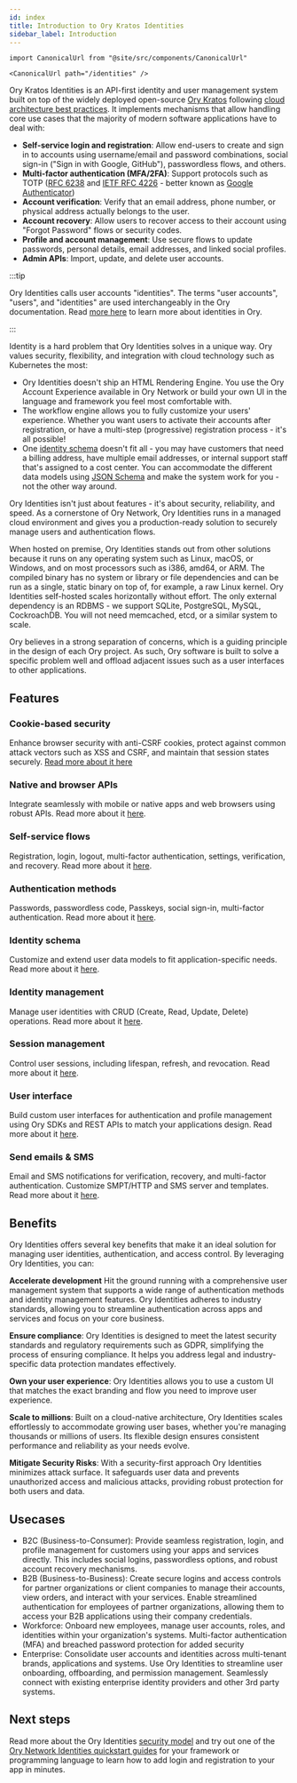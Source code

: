 ```yaml
---
id: index
title: Introduction to Ory Kratos Identities
sidebar_label: Introduction
---
```


```mdx-code-block
import CanonicalUrl from "@site/src/components/CanonicalUrl"

<CanonicalUrl path="/identities" />
```

Ory Kratos Identities is an API-first identity and user management system built on top of the widely deployed open-source
[Ory Kratos](https://github.com/ory/kratos) following
[cloud architecture best practices](ecosystem/software-architecture-philosophy.mdx). It implements mechanisms that allow handling
core use cases that the majority of modern software applications have to deal with:

- **Self-service login and registration**: Allow end-users to create and sign in to accounts using username/email and password
  combinations, social sign-in ("Sign in with Google, GitHub"), passwordless flows, and others.
- **Multi-factor authentication (MFA/2FA)**: Support protocols such as TOTP ([RFC 6238](https://tools.ietf.org/html/rfc6238) and
  [IETF RFC 4226](https://tools.ietf.org/html/rfc4226) - better known as
  [Google Authenticator](https://en.wikipedia.org/wiki/Google_Authenticator))
- **Account verification**: Verify that an email address, phone number, or physical address actually belongs to the user.
- **Account recovery**: Allow users to recover access to their account using "Forgot Password" flows or security codes.
- **Profile and account management**: Use secure flows to update passwords, personal details, email addresses, and linked social
  profiles.
- **Admin APIs**: Import, update, and delete user accounts.

:::tip

Ory Identities calls user accounts "identities". The terms "user accounts", "users", and "identities" are used interchangeably in
the Ory documentation. Read [more here](../kratos/manage-identities/01_overview.mdx) to learn more about identities in Ory.

:::

Identity is a hard problem that Ory Identities solves in a unique way. Ory values security, flexibility, and integration with
cloud technology such as Kubernetes the most:

- Ory Identities doesn't ship an HTML Rendering Engine. You use the Ory Account Experience available in Ory Network or build your
  own UI in the language and framework you feel most comfortable with.
- The workflow engine allows you to fully customize your users' experience. Whether you want users to activate their accounts
  after registration, or have a multi-step (progressive) registration process - it's all possible!
- One [identity schema](../kratos/manage-identities/01_overview.mdx) doesn't fit all - you may have customers that need a billing
  address, have multiple email addresses, or internal support staff that's assigned to a cost center. You can accommodate the
  different data models using [JSON Schema](https://json-schema.org/) and make the system work for you - not the other way around.

Ory Identities isn't just about features - it's about security, reliability, and speed. As a cornerstone of Ory Network, Ory
Identities runs in a managed cloud environment and gives you a production-ready solution to securely manage users and
authentication flows.

When hosted on premise, Ory Identities stands out from other solutions because it runs on any operating system such as Linux,
macOS, or Windows, and on most processors such as i386, amd64, or ARM. The compiled binary has no system or library or file
dependencies and can be run as a single, static binary on top of, for example, a raw Linux kernel. Ory Identities self-hosted
scales horizontally without effort. The only external dependency is an RDBMS - we support SQLite, PostgreSQL, MySQL, CockroachDB.
You will not need memcached, etcd, or a similar system to scale.

Ory believes in a strong separation of concerns, which is a guiding principle in the design of each Ory project. As such, Ory
software is built to solve a specific problem well and offload adjacent issues such as a user interfaces to other applications.

## Features

### Cookie-based security

Enhance browser security with anti-CSRF cookies, protect against common attack vectors such as XSS and CSRF, and maintain that
session states securely. [Read more about it here](../security-model.mdx)

### Native and browser APIs

Integrate seamlessly with mobile or native apps and web browsers using robust APIs. Read more about it [here](native-browser.mdx).

### Self-service flows

Registration, login, logout, multi-factor authentication, settings, verification, and recovery. Read more about it
[here](../kratos/self-service.mdx).

### Authentication methods

Passwords, passwordless code, Passkeys, social sign-in, multi-factor authentication. Read more about it
[here](../kratos/concepts/credentials.mdx).

### Identity schema

Customize and extend user data models to fit application-specific needs. Read more about it
[here](../kratos/manage-identities/01_overview.mdx).

### Identity management

Manage user identities with CRUD (Create, Read, Update, Delete) operations. Read more about it
[here](../kratos/manage-identities/01_overview.mdx).

### Session management

Control user sessions, including lifespan, refresh, and revocation. Read more about it
[here](../kratos/session-management/01_overview.mdx).

### User interface

Build custom user interfaces for authentication and profile management using Ory SDKs and REST APIs to match your applications
design. Read more about it [here](../account-experience/index.mdx).

### Send emails & SMS

Email and SMS notifications for verification, recovery, and multi-factor authentication. Customize SMPT/HTTP and SMS server and
templates. Read more about it [here](../kratos/emails-sms/05_custom-email-templates.mdx).

## Benefits

Ory Identities offers several key benefits that make it an ideal solution for managing user identities, authentication, and access
control. By leveraging Ory Identities, you can:

**Accelerate development** Hit the ground running with a comprehensive user management system that supports a wide range of
authentication methods and identity management features. Ory Identities adheres to industry standards, allowing you to streamline
authentication across apps and services and focus on your core business.

**Ensure compliance**: Ory Identities is designed to meet the latest security standards and regulatory requirements such as GDPR,
simplifying the process of ensuring compliance. It helps you address legal and industry-specific data protection mandates
effectively.

**Own your user experience**: Ory Identities allows you to use a custom UI that matches the exact branding and flow you need to
improve user experience.

**Scale to millions**: Built on a cloud-native architecture, Ory Identities scales effortlessly to accommodate growing user bases,
whether you're managing thousands or millions of users. Its flexible design ensures consistent performance and reliability as your
needs evolve.

**Mitigate Security Risks**: With a security-first approach Ory Identities minimizes attack surface. It safeguards user data and
prevents unauthorized access and malicious attacks, providing robust protection for both users and data.

## Usecases

- B2C (Business-to-Consumer): Provide seamless registration, login, and profile management for customers using your apps and
  services directly. This includes social logins, passwordless options, and robust account recovery mechanisms.
- B2B (Business-to-Business): Create secure logins and access controls for partner organizations or client companies to manage
  their accounts, view orders, and interact with your services. Enable streamlined authentication for employees of partner
  organizations, allowing them to access your B2B applications using their company credentials.
- Workforce: Onboard new employees, manage user accounts, roles, and identities within your organization's systems. Multi-factor
  authentication (MFA) and breached password protection for added security
- Enterprise: Consolidate user accounts and identities across multi-tenant brands, applications and systems. Use Ory Identities to
  streamline user onboarding, offboarding, and permission management. Seamlessly connect with existing enterprise identity
  providers and other 3rd party systems.

## Next steps

Read more about the Ory Identities [security model](../security-model.mdx) and try out one of the
[Ory Network Identities quickstart guides](../getting-started/overview.mdx) for your framework or programming language to learn
how to add login and registration to your app in minutes.
